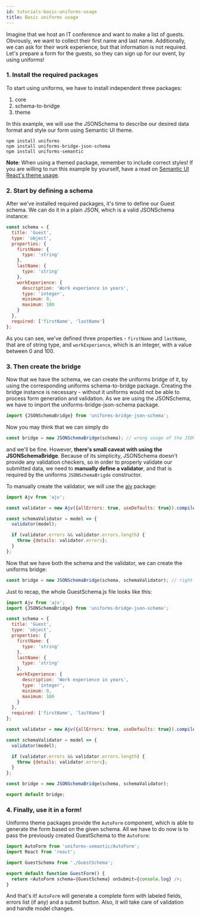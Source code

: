```yaml
---
id: tutorials-basic-uniforms-usage
title: Basic uniforms usage
---
```



Imagine that we host an IT conference and want to make a list of guests.
Obviously, we want to collect their first name and last name.
Additionally, we can ask for their work experience, but that information is not required.
Let's prepare a form for the guests, so they can sign up for our event, by using uniforms!

### 1. Install the required packages

To start using uniforms, we have to install independent three packages:

1. core
2. schema-to-bridge
3. theme

In this example, we will use the JSONSchema to describe our desired data format and style our form using Semantic UI theme.

```shell
npm install uniforms
npm install uniforms-bridge-json-schema
npm install uniforms-semantic
```

**Note**: When using a themed package, remember to include correct styles! If you are willing to run this example by yourself,
have a read on [Semantic UI React's theme usage](https://react.semantic-ui.com/usage/#theme).

### 2. Start by defining a schema

After we've installed required packages, it's time to define our Guest schema. We can do it in a plain JSON, which is a valid JSONSchema instance:

```js
const schema = {
  title: 'Guest',
  type: 'object',
  properties: {
    firstName: {
      type: 'string'
    },
    lastName: {
      type: 'string'
    },
    workExperience: {
      description: 'Work experience in years',
      type: 'integer',
      minimum: 0,
      maximum: 100
    }
  },
  required: ['firstName', 'lastName']
};
```

As you can see, we've defined three properties - `firstName` and `lastName`, that are of string type, and `workExperience`,
which is an integer, with a value between 0 and 100.

### 3. Then create the bridge

Now that we have the schema, we can create the uniforms bridge of it, by using the corresponding uniforms schema-to-bridge package.
Creating the bridge instance is necessary - without it uniforms would not be able to process form generation and validation.
As we are using the JSONSchema, we have to import the uniforms-bridge-json-schema package.

```js
import {JSONSchemaBridge} from 'uniforms-bridge-json-schema';
```

Now you may think that we can simply do

```js
const bridge = new JSONSchemaBridge(schema); // wrong usage of the JSONSchemaBridge! you have to pass a validator
```

and we'll be fine. However, **there's small caveat with using the JSONSchemaBridge**.
Because of its simplicity, JSONSchema doesn't provide any validation checkers, so in order to properly validate our submitted data,
we need to **manually define a validator**, and that is required by the uniforms `JSONSchemaBrigde` constructor.

To manually create the validator, we will use the [ajv](https://github.com/epoberezkin/ajv) package:

```js
import Ajv from 'ajv';

const validator = new Ajv({allErrors: true, useDefaults: true}).compile(schema);

const schemaValidator = model => {
  validator(model);

  if (validator.errors && validator.errors.length) {
    throw {details: validator.errors};
  }
};
```

Now that we have both the schema and the validator, we can create the uniforms bridge:

```js
const bridge = new JSONSchemaBridge(schema, schemaValidator); // right usage of the JSONSchemaBridge, with the schema and its validator
```

Just to recap, the whole GuestSchema.js file looks like this:

```js
import Ajv from 'ajv';
import {JSONSchemaBridge} from 'uniforms-bridge-json-schema';

const schema = {
  title: 'Guest',
  type: 'object',
  properties: {
    firstName: {
      type: 'string'
    },
    lastName: {
      type: 'string'
    },
    workExperience: {
      description: 'Work experience in years',
      type: 'integer',
      minimum: 0,
      maximum: 100
    }
  },
  required: ['firstName', 'lastName']
};

const validator = new Ajv({allErrors: true, useDefaults: true}).compile(schema);

const schemaValidator = model => {
  validator(model);

  if (validator.errors && validator.errors.length) {
    throw {details: validator.errors};
  }
};

const bridge = new JSONSchemaBridge(schema, schemaValidator);

export default bridge;
```

### 4. Finally, use it in a form!

Uniforms theme packages provide the `AutoForm` component, which is able to generate the form based on the given schema.
All we have to do now is to pass the previously created GuestSchema to the `AutoForm`:

```js
import AutoForm from 'uniforms-semantic/AutoForm';
import React from 'react';

import GuestSchema from './GuestSchema';

export default function GuestForm() {
  return <AutoForm schema={GuestSchema} onSubmit={console.log} />;
}
```

And that's it! `AutoForm` will generate a complete form with labeled fields, errors list (if any) and a submit button.
Also, it will take care of validation and handle model changes.

<TutorialForm>
  <GuestFormBasic />
</TutorialForm>
